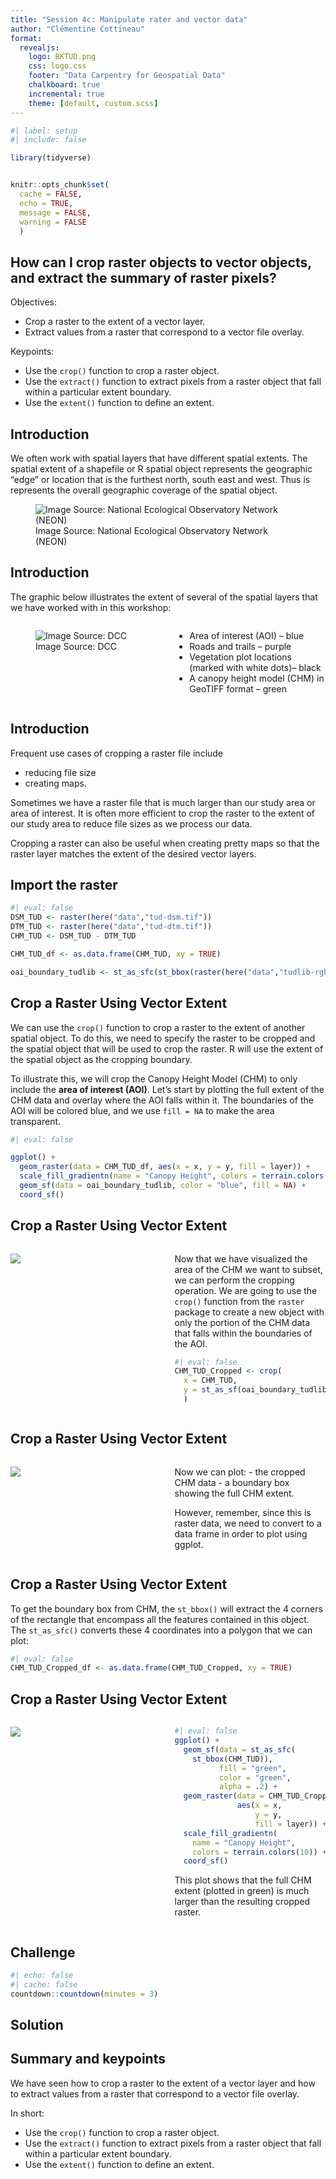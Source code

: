 ```yaml
---
title: "Session 4c: Manipulate rater and vector data"
author: "Clémentine Cottineau"
format: 
  revealjs:
    logo: BKTUD.png
    css: logo.css
    footer: "Data Carpentry for Geospatial Data"
    chalkboard: true
    incremental: true   
    theme: [default, custom.scss]
---
```



```r
#| label: setup
#| include: false

library(tidyverse)


knitr::opts_chunk$set(
  cache = FALSE,
  echo = TRUE,
  message = FALSE, 
  warning = FALSE
  )
```

## How can I crop raster objects to vector objects, and extract the summary of raster pixels?

Objectives:

- Crop a raster to the extent of a vector layer.
- Extract values from a raster that correspond to a vector file overlay.

Keypoints:

- Use the `crop()` function to crop a raster object.
- Use the `extract()` function to extract pixels from a raster object that fall within a particular extent boundary.
- Use the `extent()` function to define an extent.


## Introduction

We often work with spatial layers that have different spatial extents. The spatial extent of a shapefile or R spatial object represents the geographic “edge” or location that is the furthest north, south east and west. Thus is represents the overall geographic coverage of the spatial object.

![Image Source: National Ecological Observatory Network (NEON)](fig/spatial_extent.png)


## Introduction

The graphic below illustrates the extent of several of the spatial layers that we have worked with in this workshop:


:::: {.columns}

::: {.column width="50%"}
![Image Source: DCC](fig/rmd-11-compare-data-extents-1.png)

:::

::: {.column width="50%"}
- Area of interest (AOI) – blue
- Roads and trails – purple
- Vegetation plot locations (marked with white dots)– black
- A canopy height model (CHM) in GeoTIFF format – green

:::

::::




## Introduction

Frequent use cases of cropping a raster file include 

- reducing file size 
- creating maps. 

Sometimes we have a raster file that is much larger than our study area or area of interest. It is often more efficient to crop the raster to the extent of our study area to reduce file sizes as we process our data. 

Cropping a raster can also be useful when creating pretty maps so that the raster layer matches the extent of the desired vector layers.


## Import the raster 

```r
#| eval: false
DSM_TUD <- raster(here("data","tud-dsm.tif"))
DTM_TUD <- raster(here("data","tud-dtm.tif"))
CHM_TUD <- DSM_TUD - DTM_TUD

CHM_TUD_df <- as.data.frame(CHM_TUD, xy = TRUE)

oai_boundary_tudlib <- st_as_sfc(st_bbox(raster(here("data","tudlib-rgb.tif"))))
```


## Crop a Raster Using Vector Extent

We can use the `crop()` function to crop a raster to the extent of another spatial object. To do this, we need to specify the raster to be cropped and the spatial object that will be used to crop the raster. R will use the extent of the spatial object as the cropping boundary.

To illustrate this, we will crop the Canopy Height Model (CHM) to only include the **area of interest (AOI)**. Let’s start by plotting the full extent of the CHM data and overlay where the AOI falls within it. The boundaries of the AOI will be colored blue, and we use `fill = NA` to make the area transparent.



```r
#| eval: false

ggplot() +
  geom_raster(data = CHM_TUD_df, aes(x = x, y = y, fill = layer)) + 
  scale_fill_gradientn(name = "Canopy Height", colors = terrain.colors(10)) +
  geom_sf(data = oai_boundary_tudlib, color = "blue", fill = NA) +
  coord_sf()

```

## Crop a Raster Using Vector Extent


:::: {.columns}

::: {.column width="50%"}
![](fig/rmd-04c-from-ep2-1.png)

:::

::: {.column width="50%"}

Now that we have visualized the area of the CHM we want to subset, we can perform the cropping operation. We are going to use the `crop()` function from the `raster` package to create a new object with only the portion of the CHM data that falls within the boundaries of the AOI.


```r
#| eval: false
CHM_TUD_Cropped <- crop(
  x = CHM_TUD,
  y = st_as_sf(oai_boundary_tudlib)
  )
```


:::

::::

## Crop a Raster Using Vector Extent
:::: {.columns}

::: {.column width="50%"}
![](fig/rmd-04c-unnamed-chunk-4-1.png)
:::

::: {.column width="50%"}
Now we can plot:
- the cropped CHM data 
- a boundary box showing the full CHM extent. 

However, remember, since this is raster data, we need to convert to a data frame in order to plot using ggplot. 

:::

::::

## Crop a Raster Using Vector Extent

To get the boundary box from CHM, the `st_bbox()` will extract the 4 corners of the rectangle that encompass all the features contained in this object. The `st_as_sfc()` converts these 4 coordinates into a polygon that we can plot:


```r
#| eval: false
CHM_TUD_Cropped_df <- as.data.frame(CHM_TUD_Cropped, xy = TRUE)
```

## Crop a Raster Using Vector Extent

:::: {.columns}

::: {.column width="50%"}
![](fig/rmd-04c-unnamed-chunk-5-1.png)
:::

::: {.column width="50%"}


```r
#| eval: false
ggplot() +
  geom_sf(data = st_as_sfc(
    st_bbox(CHM_TUD)), 
          fill = "green",
          color = "green", 
          alpha = .2) +  
  geom_raster(data = CHM_TUD_Cropped_df,
              aes(x = x, 
                  y = y, 
                  fill = layer)) + 
  scale_fill_gradientn(
    name = "Canopy Height", 
    colors = terrain.colors(10)) + 
  coord_sf()
```

This plot shows that the full CHM extent (plotted in green) is much larger than the resulting cropped raster. 
:::

::::


## Challenge

```r
#| echo: false
#| cache: false
countdown::countdown(minutes = 3)
```


## Solution



## Summary and keypoints

We have seen how to crop a raster to the extent of a vector layer and how to extract values from a raster that correspond to a vector file overlay.

In short:

- Use the `crop()` function to crop a raster object.
- Use the `extract()` function to extract pixels from a raster object that fall within a particular extent boundary.
- Use the `extent()` function to define an extent.